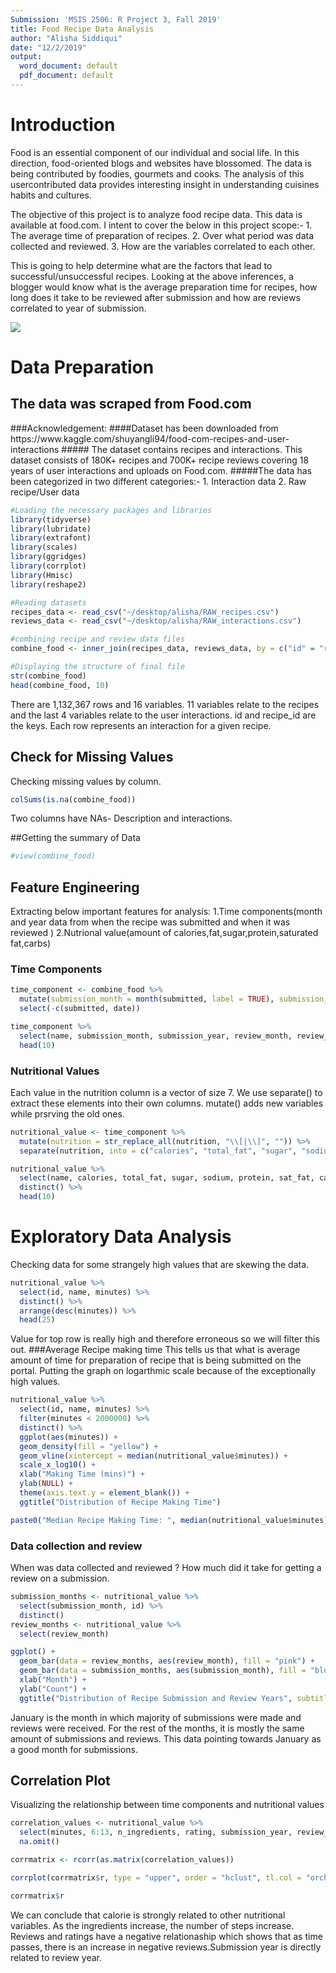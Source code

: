 ---
Submission: 'MSIS 2506: R Project 3, Fall 2019'
title: Food Recipe Data Analysis
author: "Alisha Siddiqui"
date: "12/2/2019"
output:
  word_document: default
  pdf_document: default
---

# **Introduction**
Food is an essential component of our individual and social life. In this
direction, food-oriented blogs and websites have blossomed. The data is being contributed by foodies, gourmets and cooks. The analysis of this usercontributed data provides interesting insight in understanding cuisines habits and cultures.

The objective of this project is to analyze food recipe data. This data is available at food.com. I intent to cover the below in this project scope:-
1. The average time of preparation of recipes.
2. Over what period was data collected and reviewed.
3. How are the variables correlated to each other.

This is going to help determine what are the factors that lead to successful/unsuccessful recipes. Looking at the above inferences, a blogger would know what is the average preparation time for recipes, how long does it take to be reviewed after submission and how are reviews correlated to year of submission. 

![](https://img.sndimg.com/food/image/upload/fl_progressive,c_fill,q_80,w_598,h_250/v1/img/recipes/52/97/35/U6RTN1NqT1GVHQWNZa0E_Obsessions%203-0602.jpg)

# **Data Preparation**

## The data was scraped from Food.com
###Acknowledgement:
####Dataset has been downloaded from https://www.kaggle.com/shuyangli94/food-com-recipes-and-user-interactions
##### The dataset contains recipes and interactions. This dataset consists of 180K+ recipes and 700K+ recipe reviews covering 18 years of user interactions and uploads on Food.com.
#####The data has been categorized in two different categories:-
1. Interaction data
2. Raw recipe/User data

```{r message = FALSE, warning = FALSE}
#Loading the necessary packages and libraries
library(tidyverse)
library(lubridate)
library(extrafont)
library(scales)
library(ggridges)
library(corrplot)
library(Hmisc)
library(reshape2)

#Reading datasets
recipes_data <- read_csv("~/desktop/alisha/RAW_recipes.csv")
reviews_data <- read_csv("~/desktop/alisha/RAW_interactions.csv")

#combining recipe and review data files 
combine_food <- inner_join(recipes_data, reviews_data, by = c("id" = "recipe_id"))

#Displaying the structure of final file
str(combine_food)
head(combine_food, 10)
```

There are 1,132,367 rows and 16 variables.  11 variables relate to the recipes and the last 4 variables relate to the user interactions.  id and recipe_id are the keys.  Each row represents an interaction for a given recipe.

## Check for Missing Values
Checking missing values by column.
```{r message = FALSE, warning = FALSE}
colSums(is.na(combine_food))
```
Two columns have NAs- Description and interactions.

##Getting the summary of Data
```{r}
#view(combine_food)
```

## Feature Engineering

Extracting below important features for analysis:
1.Time components(month and year data from when the recipe was submitted and when it was reviewed )
2.Nutrional value(amount of calories,fat,sugar,protein,saturated fat,carbs)

### Time Components
```{r message = FALSE, warning = FALSE}

time_component <- combine_food %>% 
  mutate(submission_month = month(submitted, label = TRUE), submission_year = year(submitted), review_month = month(date, label = TRUE), review_year = year(date)) %>%
  select(-c(submitted, date))

time_component %>% 
  select(name, submission_month, submission_year, review_month, review_year) %>%
  head(10)

```

### Nutritional Values
Each value in the nutrition column is a vector of size 7. We use separate() to extract these elements into their own columns. mutate() adds new variables while prsrving the old ones.
```{r message = FALSE, warning = FALSE}

nutritional_value <- time_component %>%
  mutate(nutrition = str_replace_all(nutrition, "\\[|\\]", "")) %>%
  separate(nutrition, into = c("calories", "total_fat", "sugar", "sodium", "protein", "sat_fat", "carbs"), sep = ",")

nutritional_value %>%
  select(name, calories, total_fat, sugar, sodium, protein, sat_fat, carbs) %>%
  distinct() %>%
  head(10)
```

# **Exploratory Data Analysis**
Checking data for some strangely high values that are skewing the data.
```{r message = FALSE, warning = FALSE}
nutritional_value %>%
  select(id, name, minutes) %>%
  distinct() %>%
  arrange(desc(minutes)) %>%
  head(25)
```
Value for top row is really high and therefore erroneous so we will filter this out. 
###Average Recipe making time
This tells us that what is average amount of time for preparation of recipe that is being submitted on the portal. Putting the graph on logarthmic scale because of the exceptionally high values.
```{r message = FALSE, warning = FALSE}
nutritional_value %>%
  select(id, name, minutes) %>%
  filter(minutes < 2000000) %>%
  distinct() %>%
  ggplot(aes(minutes)) +
  geom_density(fill = "yellow") +
  geom_vline(xintercept = median(nutritional_value$minutes)) +
  scale_x_log10() +
  xlab("Making Time (mins)") +
  ylab(NULL) +
  theme(axis.text.y = element_blank()) +
  ggtitle("Distribution of Recipe Making Time")

paste0("Median Recipe Making Time: ", median(nutritional_value$minutes), " Minutes")

```

### Data collection and review
When was data collected and reviewed ? How much did it take for getting a review on a submission.
```{r message = FALSE, warning = FALSE}

submission_months <- nutritional_value %>%
  select(submission_month, id) %>%
  distinct()
review_months <- nutritional_value %>%
  select(review_month)

ggplot() +
  geom_bar(data = review_months, aes(review_month), fill = "pink") +
  geom_bar(data = submission_months, aes(submission_month), fill = "blue") +
  xlab("Month") +
  ylab("Count") +
  ggtitle("Distribution of Recipe Submission and Review Years", subtitle = "Blue bars represent submission, pink bars represent reviews")
```
January is the month in which majority of submissions were made and reviews were received. For the rest of the months, it is mostly the same amount of submissions and reviews. This data pointing towards January as a good month for submissions.

## Correlation Plot
Visualizing the relationship between time components and nutritional values

```{r message = FALSE, warning = FALSE}

correlation_values <- nutritional_value %>%
  select(minutes, 6:13, n_ingredients, rating, submission_year, review_year) %>%
  na.omit() 

corrmatrix <- rcorr(as.matrix(correlation_values))

corrplot(corrmatrix$r, type = "upper", order = "hclust", tl.col = "orchid3", tl.srt = 45)

corrmatrix$r

```

We can conclude that calorie is strongly related to other nutritional variables.
As the ingredients increase, the number of steps increase. Reviews and ratings have a negative relationaship which shows that as time passes, there is an increase in negative reviews.Submission year is directly related to review year.
